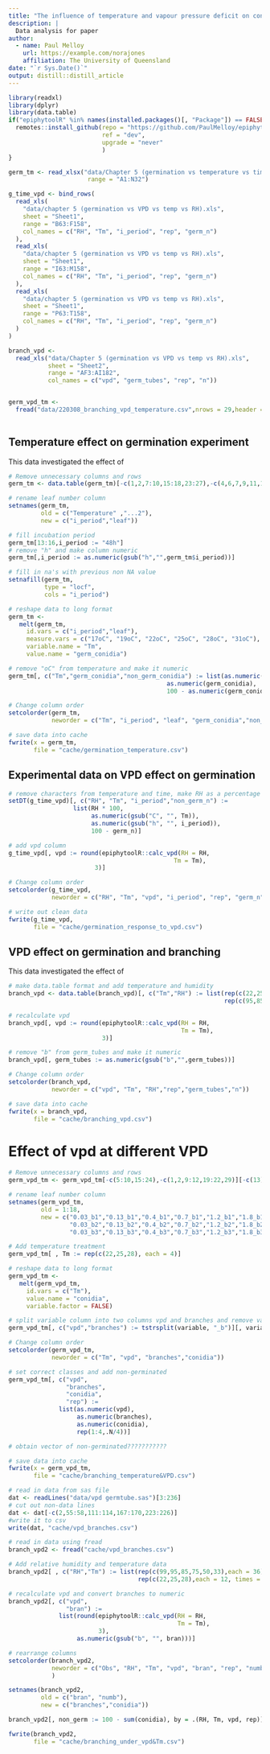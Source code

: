 ```yaml
---
title: "The influence of temperature and vapour pressure deficit on conidia germination and germ tubes production in an Australian Podosphaera xanthii isolate."
description: |
  Data analysis for paper
author:
  - name: Paul Melloy 
    url: https://example.com/norajones
    affiliation: The University of Queensland
date: "`r Sys.Date()`"
output: distill::distill_article
---
```


```r
library(readxl)
library(dplyr)
library(data.table)
if("epiphytoolR" %in% names(installed.packages()[, "Package"]) == FALSE) {
  remotes::install_github(repo = "https://github.com/PaulMelloy/epiphytoolR",
                          ref = "dev",
                          upgrade = "never"
                          )
}
```

```r
germ_tm <- read_xlsx("data/Chapter 5 (germination vs temperature vs time incubation at low VPD).xlsx",
                      range = "A1:N32")

g_time_vpd <- bind_rows(
  read_xls(
    "data/chapter 5 (germination vs VPD vs temp vs RH).xls",
    sheet = "Sheet1",
    range = "B63:F158",
    col_names = c("RH", "Tm", "i_period", "rep", "germ_n")
  ),
  read_xls(
    "data/chapter 5 (germination vs VPD vs temp vs RH).xls",
    sheet = "Sheet1",
    range = "I63:M158",
    col_names = c("RH", "Tm", "i_period", "rep", "germ_n")
  ),
  read_xls(
    "data/chapter 5 (germination vs VPD vs temp vs RH).xls",
    sheet = "Sheet1",
    range = "P63:T158",
    col_names = c("RH", "Tm", "i_period", "rep", "germ_n")
  )
)

branch_vpd <- 
  read_xls("data/Chapter 5 (germination vs VPD vs temp vs RH).xls",
           sheet = "Sheet2",
           range = "AF3:AI182",
           col_names = c("vpd", "germ_tubes", "rep", "n"))


germ_vpd_tm <- 
  fread("data/220308_branching_vpd_temperature.csv",nrows = 29,header = TRUE)
           

```

## Temperature effect on germination experiment
This data investigated the effect of
```r
# Remove unnecessary columns and rows
germ_tm <- data.table(germ_tm)[-c(1,2,7:10,15:18,23:27),-c(4,6,7,9,11,13)]

# rename leaf number column
setnames(germ_tm,
         old = c("Temperature" ,"...2"),
         new = c("i_period","leaf"))

# fill incubation period
germ_tm[13:16,i_period := "48h"]
# remove "h" and make column numeric
germ_tm[,i_period := as.numeric(gsub("h","",germ_tm$i_period))]

# fill in na's with previous non NA value
setnafill(germ_tm,
          type = "locf",
          cols = "i_period")

# reshape data to long format
germ_tm <- 
   melt(germ_tm,
     id.vars = c("i_period","leaf"),
     measure.vars = c("17oC", "19oC", "22oC", "25oC", "28oC", "31oC"),
     variable.name = "Tm",
     value.name = "germ_conidia")

# remove "oC" from temperature and make it numeric
germ_tm[, c("Tm","germ_conidia","non_germ_conidia") := list(as.numeric(gsub("oC","",Tm)),
                                            as.numeric(germ_conidia),
                                            100 - as.numeric(germ_conidia))]

# Change column order
setcolorder(germ_tm,
            neworder = c("Tm", "i_period", "leaf", "germ_conidia","non_germ_conidia"))

# save data into cache
fwrite(x = germ_tm,
       file = "cache/germination_temperature.csv")

```

## Experimental data on VPD effect on germination

```r
# remove characters from temperature and time, make RH as a percentage
setDT(g_time_vpd)[, c("RH", "Tm", "i_period","non_germ_n") :=
                  list(RH * 100,
                       as.numeric(gsub("C", "", Tm)),
                       as.numeric(gsub("h", "", i_period)),
                       100 - germ_n)]

# add vpd column
g_time_vpd[, vpd := round(epiphytoolR::calc_vpd(RH = RH,
                                              Tm = Tm), 
                        3)]

# Change column order
setcolorder(g_time_vpd,
            neworder = c("RH", "Tm", "vpd", "i_period", "rep", "germ_n", "non_germ_n"))

# write out clean data
fwrite(g_time_vpd,
       file = "cache/germination_response_to_vpd.csv")
```


## VPD effect on germination and branching
This data investigated the effect of
```r
# make data.table format and add temperature and humidity
branch_vpd <- data.table(branch_vpd)[, c("Tm","RH") := list(rep(c(22,25,28), each = 12, times = 5),
                                                            rep(c(95,85,75,55,32), each = 12*3))]

# recalculate vpd
branch_vpd[, vpd := round(epiphytoolR::calc_vpd(RH = RH,
                                                Tm = Tm),
                          3)]

# remove "b" from germ_tubes and make it numeric
branch_vpd[, germ_tubes := as.numeric(gsub("b","",germ_tubes))]

# Change column order
setcolorder(branch_vpd,
            neworder = c("vpd", "Tm", "RH","rep","germ_tubes","n"))

# save data into cache
fwrite(x = branch_vpd,
       file = "cache/branching_vpd.csv")

```

# Effect of vpd at different VPD

```r
# Remove unnecessary columns and rows
germ_vpd_tm <- germ_vpd_tm[-c(5:10,15:24),-c(1,2,9:12,19:22,29)][-c(13)]

# rename leaf number column
setnames(germ_vpd_tm,
         old = 1:18,
         new = c("0.03_b1","0.13_b1","0.4_b1","0.7_b1","1.2_b1","1.8_b1",
                 "0.03_b2","0.13_b2","0.4_b2","0.7_b2","1.2_b2","1.8_b2",
                 "0.03_b3","0.13_b3","0.4_b3","0.7_b3","1.2_b3","1.8_b3"))

# Add temperature treatment
germ_vpd_tm[ , Tm := rep(c(22,25,28), each = 4)]

# reshape data to long format
germ_vpd_tm <- 
   melt(germ_vpd_tm,
     id.vars = c("Tm"),
     value.name = "conidia",
     variable.factor = FALSE)

# split variable column into two columns vpd and branches and remove variable column
germ_vpd_tm[, c("vpd","branches") := tstrsplit(variable, "_b")][, variable := NULL]

# Change column order
setcolorder(germ_vpd_tm,
            neworder = c("Tm", "vpd", "branches","conidia"))

# set correct classes and add non-germinated
germ_vpd_tm[, c("vpd", 
                "branches", 
                "conidia", 
                "rep") := 
              list(as.numeric(vpd),
                   as.numeric(branches),
                   as.numeric(conidia),
                   rep(1:4,.N/4))]

# obtain vector of non-germinated???????????

# save data into cache
fwrite(x = germ_vpd_tm,
       file = "cache/branching_temperature&VPD.csv")

```



```r
# read in data from sas file
dat <- readLines("data/vpd germtube.sas")[3:236]
# cut out non-data lines
dat <- dat[-c(2,55:58,111:114,167:170,223:226)]
#write it to csv
write(dat, "cache/vpd_branches.csv")

# read in data using fread
branch_vpd2 <- fread("cache/vpd_branches.csv")

# Add relative humidity and temperature data
branch_vpd2[ , c("RH","Tm") := list(rep(c(99,95,85,75,50,33),each = 36),
                                    rep(c(22,25,28),each = 12, times = 6))]

# recalculate vpd and convert branches to numeric
branch_vpd2[, c("vpd",
                "bran") :=
              list(round(epiphytoolR::calc_vpd(RH = RH,
                                               Tm = Tm),
                         3),
                   as.numeric(gsub("b", "", bran)))]

# rearrange columns
setcolorder(branch_vpd2,
            neworder = c("Obs", "RH", "Tm", "vpd", "bran", "rep", "numb")
            )

setnames(branch_vpd2,
         old = c("bran", "numb"),
         new = c("branches","conidia"))

branch_vpd2[, non_germ := 100 - sum(conidia), by = .(RH, Tm, vpd, rep)]

fwrite(branch_vpd2,
       file = "cache/branching_under_vpd&Tm.csv")

```











